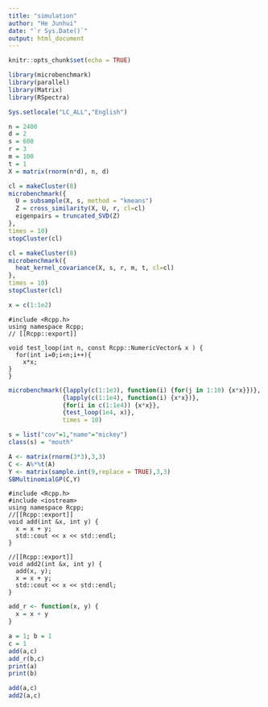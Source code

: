 ```yaml
---
title: "simulation"
author: "He Junhui"
date: "`r Sys.Date()`"
output: html_document
---
```


```r
knitr::opts_chunk$set(echo = TRUE)
```

```r
library(microbenchmark)
library(parallel)
library(Matrix)
library(RSpectra)
```

```r
Sys.setlocale("LC_ALL","English")
```

```r
n = 2400
d = 2
s = 600
r = 3
m = 100
t = 1
X = matrix(rnorm(n*d), n, d)
```

```r
cl = makeCluster(8)
microbenchmark({
  U = subsample(X, s, method = "kmeans")
  Z = cross_similarity(X, U, r, cl=cl)
  eigenpairs = truncated_SVD(Z)
},
times = 10)
stopCluster(cl)
```

```r
cl = makeCluster(8)
microbenchmark({
  heat_kernel_covariance(X, s, r, m, t, cl=cl)
},
times = 10)
stopCluster(cl)
```

```r
x = c(1:1e2)
```

```Rcpp
#include <Rcpp.h>
using namespace Rcpp;
// [[Rcpp::export]]

void test_loop(int n, const Rcpp::NumericVector& x ) {
  for(int i=0;i<n;i++){
    x*x;
}
}

```

```r
microbenchmark({lapply(c(1:1e3), function(i) {for(j in 1:10) {x*x}})},
               {lapply(c(1:1e4), function(i) {x*x})},
               {for(i in c(1:1e4)) {x*x}},
               {test_loop(1e4, x)},
               times = 10)
```

```r
s = list("cov"=1,"name"="mickey")
class(s) = "mouth"
```

```r
A <- matrix(rnorm(3*3),3,3)
C <- A%*%t(A)
Y <- matrix(sample.int(9,replace = TRUE),3,3)
SBMultinomialGP(C,Y)
```

```Rcpp
#include <Rcpp.h>
#include <iostream>
using namespace Rcpp;
//[[Rcpp::export]]
void add(int &x, int y) {
  x = x + y;
  std::cout << x << std::endl;
}

//[[Rcpp::export]]
void add2(int &x, int y) {
  add(x, y);
  x = x + y;
  std::cout << x << std::endl;
}
```

```r
add_r <- function(x, y) {
  x = x + y
}
```

```r
a = 1; b = 1
c = 1
add(a,c)
add_r(b,c)
print(a)
print(b)
```

```r
add(a,c)
add2(a,c)
```
